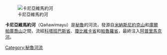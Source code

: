 [[Image:Collpatomaico_footbridge.jpg|卡尼亞維馬約河]]

{{Coord|14|41|21|S|72|22|53|W|display=title}}

'''卡尼亞維馬約河'''（Qañawimayu）是[[秘魯|秘魯]]的河流，發源自[[米納斯尼約克山_(阿雷基帕-庫斯科)|米納斯尼約克山]]和[[庫爾帕庫喬山|庫爾帕庫喬山]]之間，流經[[科塔班巴斯省|科塔班巴斯省]]、[[瓊比維卡省|瓊比維卡省]]和[[帕魯羅省|帕魯羅省]]，最終注入[[阿普里馬克河|阿普里馬克河]]。

{{peru-geo-stub}}
[[Category:秘魯河流|Category:秘魯河流]]
